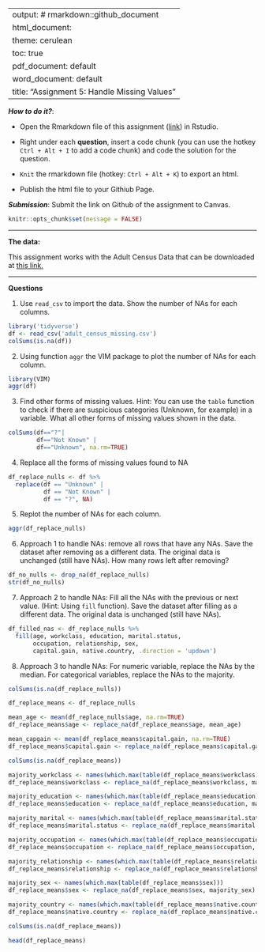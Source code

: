 
---
output: # rmarkdown::github_document
  html_document:
    theme: cerulean
    toc: true
  pdf_document: default
  word_document: default
title: "Assignment 5: Handle Missing Values"
---

***How to do it?***: 

- Open the Rmarkdown file of this assignment ([link](assignment5.Rmd)) in Rstudio. 

- Right under each **question**, insert  a code chunk (you can use the hotkey `Ctrl + Alt + I` to add a code chunk) and code the solution for the question. 

- `Knit` the rmarkdown file (hotkey: `Ctrl + Alt + K`) to export an html.  

-  Publish the html file to your Githiub Page. 

***Submission***: Submit the link on Github of the assignment to Canvas. 

```r
knitr::opts_chunk$set(message = FALSE)
```

-------

**The data:** 

This assignment works with the Adult Census Data that can be downloaded at [this link.](https://bryantstats.github.io/math421/data/adult_census_missing.csv)

-------

**Questions**

1. Use `read_csv` to import the data.  Show the number of NAs for each columns.   

```r
library('tidyverse')
df <- read_csv('adult_census_missing.csv')
colSums(is.na(df))
```
2. Using function `aggr` the VIM package to plot the number of NAs for each column. 

```r
library(VIM)
aggr(df)
```
3. Find other forms of missing values. Hint: You can use the `table` function to check if there are suspicious categories (Unknown, for example) in a variable. What all other forms of missing values shown in the data. 

```r
colSums(df=="?"|
        df=="Not Known" | 
        df=="Unknown", na.rm=TRUE)
```

4. Replace all the forms of missing values found to NA

```r
df_replace_nulls <- df %>%
  replace(df == "Unknown" |
          df == "Not Known" |
          df == "?", NA)
```
5. Replot the number of NAs for each column. 

```r
aggr(df_replace_nulls)

```


6. Approach 1 to handle NAs: remove all rows that have any NAs. Save the dataset after removing as a different data. The original data is unchanged (still have NAs).  How many rows left after removing?

```r
df_no_nulls <- drop_na(df_replace_nulls)
str(df_no_nulls)
```


7. Approach 2 to handle NAs:  Fill all the NAs with the previous or next value. (Hint: Using `fill` function).  Save the dataset after filling as a different data. The original data is unchanged (still have NAs). 

```r
df_filled_nas <- df_replace_nulls %>%
  fill(age, workclass, education, marital.status, 
       occupation, relationship, sex, 
       capital.gain, native.country, .direction = 'updown')

```


8. Approach 3 to handle NAs: For numeric variable, replace the NAs by the median.  For categorical variables, replace the NAs to the majority. 

```r
colSums(is.na(df_replace_nulls))

```
```r
df_replace_means <- df_replace_nulls

mean_age <- mean(df_replace_nulls$age, na.rm=TRUE)
df_replace_means$age <- replace_na(df_replace_means$age, mean_age)

mean_capgain <- mean(df_replace_means$capital.gain, na.rm=TRUE)
df_replace_means$capital.gain <- replace_na(df_replace_means$capital.gain, mean_capgain)

colSums(is.na(df_replace_means))
```

```r
majority_workclass <- names(which.max(table(df_replace_means$workclass)))
df_replace_means$workclass <- replace_na(df_replace_means$workclass, majority_workclass)

majority_education <- names(which.max(table(df_replace_means$education)))
df_replace_means$education <- replace_na(df_replace_means$education, majority_education)

majority_marital <- names(which.max(table(df_replace_means$marital.status)))
df_replace_means$marital.status <- replace_na(df_replace_means$marital.status, majority_marital)

majority_occupation <- names(which.max(table(df_replace_means$occupation)))
df_replace_means$occupation <- replace_na(df_replace_means$occupation, majority_occupation)

majority_relationship <- names(which.max(table(df_replace_means$relationship)))
df_replace_means$relationship <- replace_na(df_replace_means$relationship, majority_relationship)

majority_sex <- names(which.max(table(df_replace_means$sex)))
df_replace_means$sex <- replace_na(df_replace_means$sex, majority_sex)

majority_country <- names(which.max(table(df_replace_means$native.country)))
df_replace_means$native.country <- replace_na(df_replace_means$native.country, majority_country)
```

```r
colSums(is.na(df_replace_means))
```

```r
head(df_replace_means)
```










